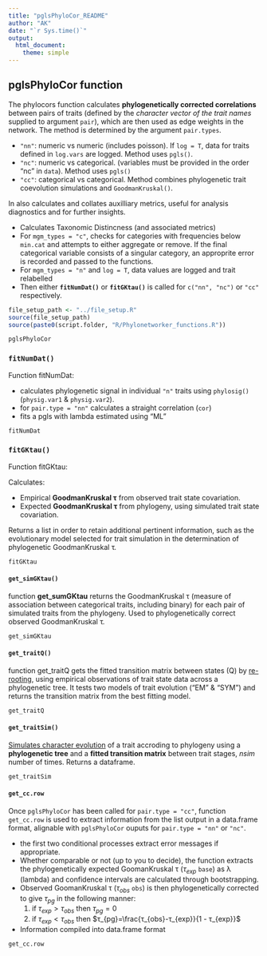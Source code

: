 ```yaml
---
title: "pglsPhyloCor_README"
author: "AK"
date: "`r Sys.time()`"
output: 
  html_document:
    theme: simple
---
```

## pglsPhyloCor function

The phylocors function calculates **phylogenetically corrected correlations** between pairs of traits (defined by the *character vector of the trait names* supplied to argument `pair`), which are then used as edge weights in the network. The method is determined by the argument `pair.types`. 

  - `"nn"`: numeric vs numeric (includes poisson). If `log = T`, data for traits defined in `log.vars` are logged. Method uses `pgls()`.
  - `"nc"`: numeric vs categorical. (variables must be provided in the order "nc" in `data`). Method uses `pgls()`
  - `"cc"`: categorical vs categorical. Method combines phylogenetic trait coevolution simulations and `GoodmanKruskal()`.
  
In also calculates and collates auxilliary metrics, useful for analysis diagnostics and for further insights.
  

- Calculates Taxonomic Distincness (and associated metrics)
- For `mgm_types = "c"`, checks for categories with frequencies below `min.cat` and attempts to either aggregate or remove. If the final categorical variable consists of a singular category, an approprite error is recorded and passed to the functions. 
- For `mgm_types = "n"` and `log = T`, data values are logged and trait relabelled
- Then either **`fitNumDat()`** or **`fitGKtau()`** is called for `c("nn", "nc")` or `"cc"` respectively. 

```r
file_setup_path <- "../file_setup.R"
source(file_setup_path)
source(paste0(script.folder, "R/Phylonetworker_functions.R"))
```


```r
pglsPhyloCor
```

### **`fitNumDat()`**

Function fitNumDat:

- calculates phylogenetic signal in individual `"n"` traits using  `phylosig()` (`physig.var1` & `physig.var2`).
- for `pair.type = "nn"` calculates a straight correlation (`cor`)
- fits a pgls with lambda estimated using "ML"

```r
fitNumDat
```

### **`fitGKtau()`**

Function fitGKtau:

Calculates: 

- Empirical **GoodmanKruskal τ** from observed trait state covariation.
- Expected **GoodmanKruskal τ** from phylogeny, using simulated trait state covariation.

Returns a list in order to retain additional pertinent information, such as the evolutionary model selected for trait simulation in the determination of phylogenetic GoodmanKruskal τ. 

```r
fitGKtau
```

#### `get_simGKtau()`

function **get_sumGKtau** returns the GoodmanKruskal τ (measure of association between categorical traits, including binary) for each pair of simulated traits from the phylogeny. Used to phylogenetically correct observed GoodmanKruskal τ. 

```r
get_simGKtau
```

#### `get_traitQ()`

function get_traitQ gets the fitted transition matrix between states (Q) by  [re-rooting](http://www.phytools.org/static.help/rerootingMethod.html), using empirical observations of trait state data across a phylogenetic tree. It tests two models of trait evolution ("EM" & "SYM") and returns the transition matrix from the best fitting model.

```r
get_traitQ
```



#### `get_traitSim()`

[Simulates character evolution](https://rdrr.io/cran/geiger/man/sim.char.html) of a trait accroding to phylogeny using a **phylogenetic tree** and a **fitted transition matrix** between trait stages, *nsim* number of times. Returns a dataframe.

```r
get_traitSim
```

#### `get_cc.row`

Once `pglsPhyloCor` has been called for `pair.type = "cc"`, function `get_cc.row` is used to extract information from the list output in a data.frame format, alignable with `pglsPhyloCor` ouputs for `pair.type = "nn"` or `"nc"`. 

- the first two conditional processes extract error messages if appropriate.
- Whether comparable or not (up to you to decide), the function extracts the phylogenetically expected GoomanKruskal τ ($τ_{exp}$ `base`) as λ (lambda) and confidence intervals are calculated through bootstrapping. 
- Observed GoomanKruskal τ ($τ_{obs}$ `obs`) is then phylogenetically corrected to give $τ_{pg}$ in the following manner:
  1. if $τ_{exp}>τ_{obs}$ then $τ_{pg}=0$
  2. if $τ_{exp}<τ_{obs}$ then $τ_{pg}=\frac{τ_{obs}-τ_{exp}}{1 - τ_{exp}}$
- Information compiled into data.frame format

```r
get_cc.row
```

